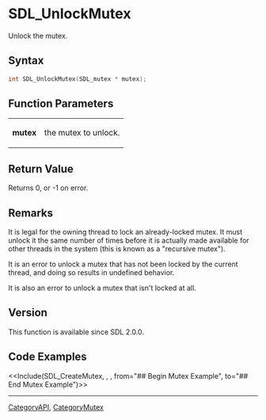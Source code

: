 = SDL_UnlockMutex =

Unlock the mutex.

== Syntax ==

<syntaxhighlight lang='c'>
int SDL_UnlockMutex(SDL_mutex * mutex);
</syntaxhighlight>

== Function Parameters ==

{|
|'''mutex'''
|the mutex to unlock.
|}

== Return Value ==

Returns 0, or -1 on error.

== Remarks ==

It is legal for the owning thread to lock an already-locked mutex. It must
unlock it the same number of times before it is actually made available for
other threads in the system (this is known as a "recursive mutex").

It is an error to unlock a mutex that has not been locked by the current
thread, and doing so results in undefined behavior.

It is also an error to unlock a mutex that isn't locked at all.

== Version ==

This function is available since SDL 2.0.0.

== Code Examples ==

<<Include(SDL_CreateMutex, , , from="## Begin Mutex Example", to="## End Mutex Example")>>

----
[[CategoryAPI]], [[CategoryMutex]]


